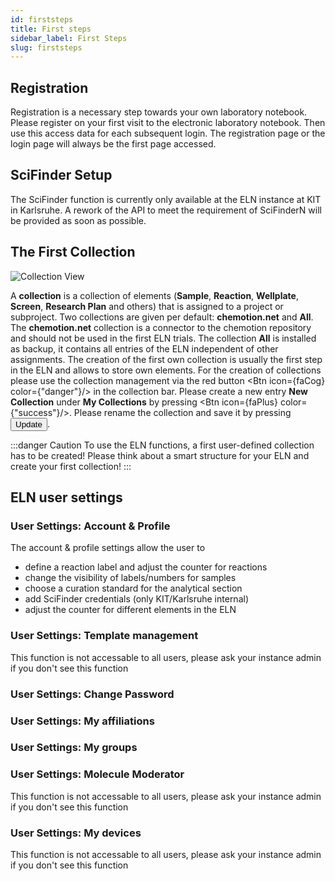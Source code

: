 ```yaml
---
id: firststeps
title: First steps
sidebar_label: First Steps
slug: firststeps
---
```



## Registration
Registration is a necessary step towards your own laboratory notebook. Please register on your first visit to the electronic laboratory notebook. Then use this access data for each subsequent login. The registration page or the login page will always be the first page accessed. 

## SciFinder Setup
The SciFinder function is currently only available at the ELN instance at KIT in Karlsruhe. A rework of the API to meet the requirement of SciFinderN will be provided as soon as possible. 

## The First Collection

![Collection View](/img/collection_panel.png) 

A **collection** is a collection of elements (**Sample**, **Reaction**, **Wellplate**, **Screen**, **Research Plan** and others) that is assigned to a project or subproject. Two collections are given per default: **chemotion.net** and **All**. The **chemotion.net** collection is a connector to the chemotion repository and should not be used in the first ELN trials. The collection **All** is installed as backup, it contains all entries of the ELN independent of other assignments. The creation of the first own collection is usually the first step in the ELN and allows to store own elements.
For the creation of collections please use the collection management via the red button <Btn icon={faCog} color={"danger"}/> in the collection bar. Please create a new entry <b>New Collection</b> under <b>My Collections</b> by pressing <Btn icon={faPlus} color={"success"}/>. Please rename the collection and save it by pressing <button className="button button--sm button--warning">Update</button>.

:::danger Caution
To use the ELN functions, a first user-defined collection has to be created!
Please think about a smart structure for your ELN and create your first collection!
:::

## ELN user settings

### User Settings: Account & Profile
The account & profile settings allow the user to
- define a reaction label and adjust the counter for reactions
- change the visibility of labels/numbers for samples 
- choose a curation standard for the analytical section
- add SciFinder credentials (only KIT/Karlsruhe internal)
- adjust the counter for different elements in the ELN

### User Settings: Template management 
This function is not accessable to all users, please ask your instance admin if you don't see this function

### User Settings: Change Password

### User Settings: My affiliations

### User Settings: My groups

### User Settings: Molecule Moderator
This function is not accessable to all users, please ask your instance admin if you don't see this function

### User Settings: My devices 
This function is not accessable to all users, please ask your instance admin if you don't see this function


